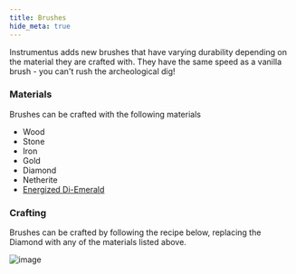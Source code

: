 ```yaml
---
title: Brushes
hide_meta: true
---
```


Instrumentus adds new brushes that have varying durability depending on the material they are crafted with. They have the same speed as a vanilla brush - you can't rush the archeological dig!

### Materials

Brushes can be crafted with the following materials
* Wood
* Stone
* Iron
* Gold
* Diamond
* Netherite
* [Energized Di-Emerald](/mod/instrumentus/docs/energized)

### Crafting

Brushes can be crafted by following the recipe below, replacing the Diamond with any of the materials listed above.

![image](https://github.com/user-attachments/assets/8f044b2d-3fd1-4907-813f-22960d555f4c)

